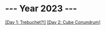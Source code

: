 # --- Year 2023 ---

[[Day 1: Trebuchet?!]](/solutions/2023/1)
[[Day 2: Cube Conundrum]](/solutions/2023/2)
